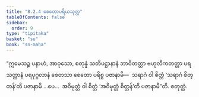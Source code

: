 ```yaml
---
title: "8.2.4 စေတောပရိယသုတ္တ"
tableOfContents: false
sidebar:
  order: 9
type: "tipitaka"
basket: "su"
book: "sn-maha"
---
```



<DynamicBreadcrumb />

<Division number="912" book="sn-maha">

<Paragraph number="1599" book="sn-maha">
“ဣမေသဉ္စ ပနာဟံ, အာဝုသော, စတုန္နံ သတိပဋ္ဌာနာနံ ဘာဝိတတ္တာ ဗဟုလီကတတ္တာ ပရသတ္တာနံ ပရပုဂ္ဂလာနံ စေတသာ စေတော ပရိစ္စ ပဇာနာမိ—  သရာဂံ ဝါ စိတ္တံ ‘သရာဂံ စိတ္တန်’တိ ပဇာနာမိ …ပေ…  အဝိမုတ္တံ ဝါ စိတ္တံ ‘အဝိမုတ္တံ စိတ္တန်’တိ ပဇာနာမီ”တိ.

</Paragraph>
</Division>

<Paragraph number="1600" type="center" book="sn-maha">
စတုတ္ထံ.
</Paragraph>
